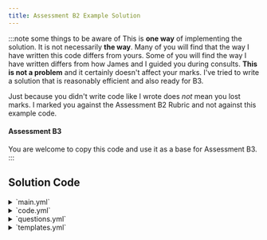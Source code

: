 ```yaml
---
title: Assessment B2 Example Solution
---
```


:::note some things to be aware of
This is **one way** of implementing the solution.  It is not necessarily **the way**.
Many of you will find that the way I have written this code differs from yours.
Some of you will find the way I have written differs from how James and I guided you during consults.
**This is not a problem** and it certainly doesn't affect your marks. I've tried to write
a solution that is reasonably efficient and also ready for B3.

Just because you didn't write code like I wrote does *not* mean you lost marks.  I marked you against
the Assessment B2 Rubric and not against this example code.

#### Assessment B3
You are welcome to copy this code and use it as a base for Assessment B3.
:::

## Solution Code
<details>
<summary>
`main.yml`
</summary>
<MainB2 />
</details>

<details>
<summary>
`code.yml`
</summary>
<CodeB2 />
</details>

<details>
<summary>
`questions.yml`
</summary>
<QuestionsB2 />
</details>

<details>
<summary>
`templates.yml`
</summary>
<TemplatesB2 />
</details>